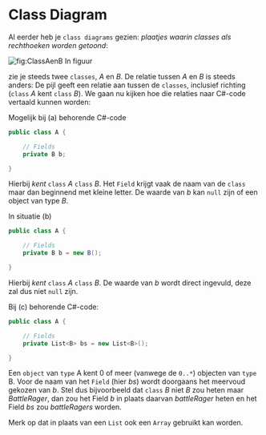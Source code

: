 # Class Diagram

Al eerder heb je `class diagrams` gezien:
*plaatjes waarin classes als rechthoeken worden getoond*:

![fig:ClassAenB](figures/ClassDiagram_multiplicity.png "Relation in class diagram")
In figuur
[](#fig:ClassAenB)

zie je steeds twee `classes`, *A* en *B*.
De relatie tussen *A* en *B* is steeds anders:
De pijl geeft een relatie aan tussen de `classes`,
inclusief richting (`class` *A* kent `class` *B*).
We gaan nu kijken hoe die relaties naar C#-code vertaald kunnen worden:


Mogelijk bij (a) behorende C#-code

```cs
public class A {

	// Fields
	private B b;

}
```

Hierbij *kent* `class` *A* `class` *B*.
Het `Field` krijgt vaak de naam van de `class` maar dan beginnend met kleine letter.
De waarde van *b* kan
`null` zijn of een object van type *B*.


In situatie (b)

```cs
public class A {

	// Fields
	private B b = new B();

}
```

Hierbij *kent* `class` *A* `class` *B*.
De waarde van *b* wordt direct ingevuld, deze zal dus niet `null` zijn.


Bij (c) behorende C#-code:

```cs
public class A {

	// Fields
	private List<B> bs = new List<B>();

}
```

Een `object` van `type` A kent 0 of meer (vanwege de `0..*`)
objecten van `type` B.
Voor de naam van het `Field` (hier *bs*)
wordt doorgaans het meervoud gekozen van *b*. Stel dus bijvoorbeeld dat `class` *B*
niet *B* zou heten maar *BattleRager*, dan zou het Field *b* in plaats daarvan
*battleRager* heten en het Field *bs* zou *battleRagers* worden.

Merk op dat in plaats van een `List` ook een `Array` gebruikt kan worden.

